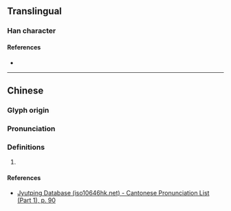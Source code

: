 {{character info/new}}
==Translingual==

===Han character===
{{Han char|rn=37|rad=大|as=04|sn=7|four=|canj=KMMI|ids=⿱大云}}

====References====
* {{Han ref|kx=0250.080|dkj=05863|dj=0509.160|hdz=10529.060|uh=593D|ud=22845}}

----

==Chinese==
{{zh-forms}}

===Glyph origin===
{{Han etym}}

===Pronunciation===
{{zh-pron
|m=yǔn
|c=wan5
|mc=y
|oc=y
|cat=
}}

===Definitions===
{{zh-hanzi}}

# {{rfdef|zh}}

====References====
* [http://www.iso10646hk.net/jp/document/download.jsp Jyutping Database (iso10646hk.net) - Cantonese Pronunciation List (Part 1), p. 90]
